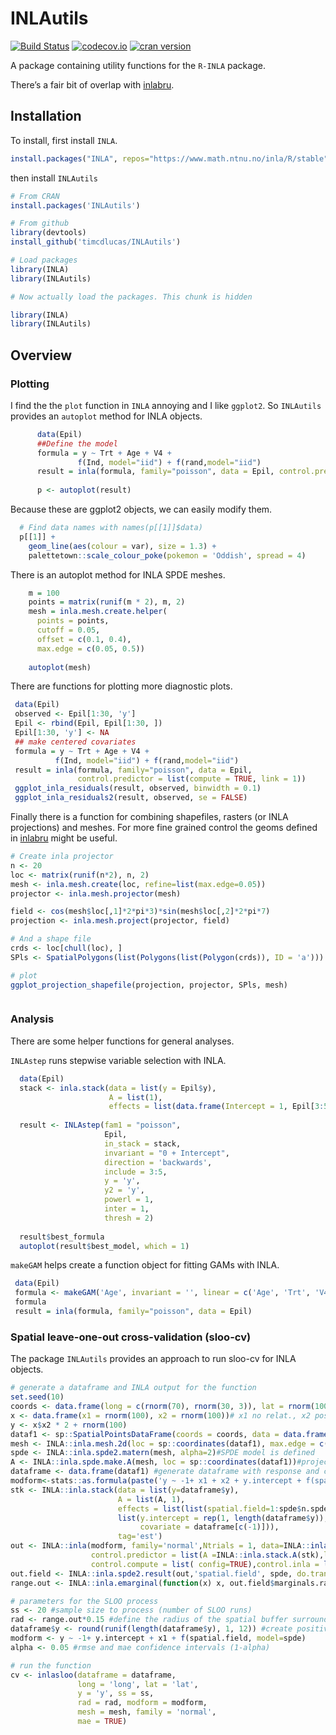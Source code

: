 INLAutils
==========

[![Build Status](https://travis-ci.org/timcdlucas/INLAutils.svg)](https://travis-ci.org/timcdlucas/INLAutils)
[![codecov.io](https://codecov.io/github/timcdlucas/INLAutils/coverage.svg?branch=master)](https://codecov.io/github/timcdlucas/INLAutils?branch=master)
[![cran version](http://www.r-pkg.org/badges/version/INLAutils)](https://cran.rstudio.com/web/packages/INLAutls) 


A package containing utility functions for the `R-INLA` package.

There's a fair bit of overlap with [inlabru](http://www.github.com/fbachl/inlabru).


Installation
-------------

To install, first install `INLA`.

```r
install.packages("INLA", repos="https://www.math.ntnu.no/inla/R/stable")
```

then install `INLAutils`

```r
# From CRAN
install.packages('INLAutils')

# From github
library(devtools)
install_github('timcdlucas/INLAutils')

# Load packages
library(INLA)
library(INLAutils)
```


```r
# Now actually load the packages. This chunk is hidden

library(INLA)
library(INLAutils)
```


Overview
--------




### Plotting


I find the the `plot` function in `INLA` annoying and I like `ggplot2`.
So `INLAutils` provides an `autoplot` method for INLA objects.

```r
      data(Epil)
      ##Define the model
      formula = y ~ Trt + Age + V4 +
               f(Ind, model="iid") + f(rand,model="iid")
      result = inla(formula, family="poisson", data = Epil, control.predictor = list(compute = TRUE))
     
      p <- autoplot(result)
```

Because these are ggplot2 objects, we can easily modify them.
```r
  # Find data names with names(p[[1]]$data)
  p[[1]] + 
    geom_line(aes(colour = var), size = 1.3) +
    palettetown::scale_colour_poke(pokemon = 'Oddish', spread = 4)
```

There is an autoplot method for INLA SPDE meshes.

```r

    m = 100
    points = matrix(runif(m * 2), m, 2)
    mesh = inla.mesh.create.helper(
      points = points,
      cutoff = 0.05,
      offset = c(0.1, 0.4),
      max.edge = c(0.05, 0.5))
    
    autoplot(mesh)
```


There are functions for plotting more diagnostic plots.

```r

 data(Epil)
 observed <- Epil[1:30, 'y']
 Epil <- rbind(Epil, Epil[1:30, ])
 Epil[1:30, 'y'] <- NA
 ## make centered covariates
 formula = y ~ Trt + Age + V4 +
          f(Ind, model="iid") + f(rand,model="iid")
 result = inla(formula, family="poisson", data = Epil,
               control.predictor = list(compute = TRUE, link = 1))
 ggplot_inla_residuals(result, observed, binwidth = 0.1)
 ggplot_inla_residuals2(result, observed, se = FALSE)

```

Finally there is a function for combining shapefiles, rasters (or INLA projections) and meshes.
For more fine grained control the geoms defined in [inlabru](http://www.github.com/fbachl/inlabru) might be useful.

```r
# Create inla projector
n <- 20
loc <- matrix(runif(n*2), n, 2)
mesh <- inla.mesh.create(loc, refine=list(max.edge=0.05))
projector <- inla.mesh.projector(mesh)

field <- cos(mesh$loc[,1]*2*pi*3)*sin(mesh$loc[,2]*2*pi*7)
projection <- inla.mesh.project(projector, field)

# And a shape file
crds <- loc[chull(loc), ]
SPls <- SpatialPolygons(list(Polygons(list(Polygon(crds)), ID = 'a')))

# plot
ggplot_projection_shapefile(projection, projector, SPls, mesh)



```

### Analysis

There are some helper functions for general analyses.


`INLAstep` runs stepwise variable selection with INLA.

```r

  data(Epil)
  stack <- inla.stack(data = list(y = Epil$y),
                      A = list(1),
                      effects = list(data.frame(Intercept = 1, Epil[3:5])))
                      
  result <- INLAstep(fam1 = "poisson", 
                     Epil,
                     in_stack = stack,
                     invariant = "0 + Intercept",
                     direction = 'backwards',
                     include = 3:5,
                     y = 'y',
                     y2 = 'y',
                     powerl = 1,
                     inter = 1,
                     thresh = 2)
  
  result$best_formula
  autoplot(result$best_model, which = 1)
```



`makeGAM` helps create a function object for fitting GAMs with INLA.

```r
 data(Epil)
 formula <- makeGAM('Age', invariant = '', linear = c('Age', 'Trt', 'V4'), returnstring = FALSE)
 formula
 result = inla(formula, family="poisson", data = Epil)
```

### Spatial leave-one-out cross-validation (sloo-cv)

The package `INLAutils` provides an approach to run sloo-cv for INLA objects.

```r
  
# generate a dataframe and INLA output for the function
set.seed(10)
coords <- data.frame(long = c(rnorm(70), rnorm(30, 3)), lat = rnorm(100))
x <- data.frame(x1 = rnorm(100), x2 = rnorm(100))# x1 no relat., x2 pos. relat.
y <- x$x2 * 2 + rnorm(100)
dataf1 <- sp::SpatialPointsDataFrame(coords = coords, data = data.frame(y = y, x))
mesh <- INLA::inla.mesh.2d(loc = sp::coordinates(dataf1), max.edge = c(3, 3),cutoff = 1.3)
spde <- INLA::inla.spde2.matern(mesh, alpha=2)#SPDE model is defined
A <- INLA::inla.spde.make.A(mesh, loc = sp::coordinates(dataf1))#projector matrix
dataframe <- data.frame(dataf1) #generate dataframe with response and covariate
modform<-stats::as.formula(paste('y ~ -1+ x1 + x2 + y.intercept + f(spatial.field, model=spde)'))
stk <- INLA::inla.stack(data = list(y=dataframe$y), 
                        A = list(A, 1),
                        effects = list(list(spatial.field=1:spde$n.spde),
                        list(y.intercept = rep(1, length(dataframe$y)),
                             covariate = dataframe[c(-1)])), 
                        tag='est')
out <- INLA::inla(modform, family='normal',Ntrials = 1, data=INLA::inla.stack.data(stk, spde=spde),
                  control.predictor = list(A =INLA::inla.stack.A(stk),link=1),
                  control.compute = list( config=TRUE),control.inla = list(int.strategy='eb'))
out.field <- INLA::inla.spde2.result(out,'spatial.field', spde, do.transf = TRUE)
range.out <- INLA::inla.emarginal(function(x) x, out.field$marginals.range.nominal[[1]])

# parameters for the SLOO process
ss <- 20 #sample size to process (number of SLOO runs)
rad <- range.out*0.15 #define the radius of the spatial buffer surrounding the removed point
dataframe$y <- round(runif(length(dataframe$y), 1, 12)) #create positive discrete response
modform <- y ~ -1+ y.intercept + x1 + f(spatial.field, model=spde)
alpha <- 0.05 #rmse and mae confidence intervals (1-alpha)

# run the function
cv <- inlasloo(dataframe = dataframe, 
               long = 'long', lat = 'lat',
               y = 'y', ss = ss, 
               rad = rad, modform = modform,
               mesh = mesh, family = 'normal',
               mae = TRUE)

```


